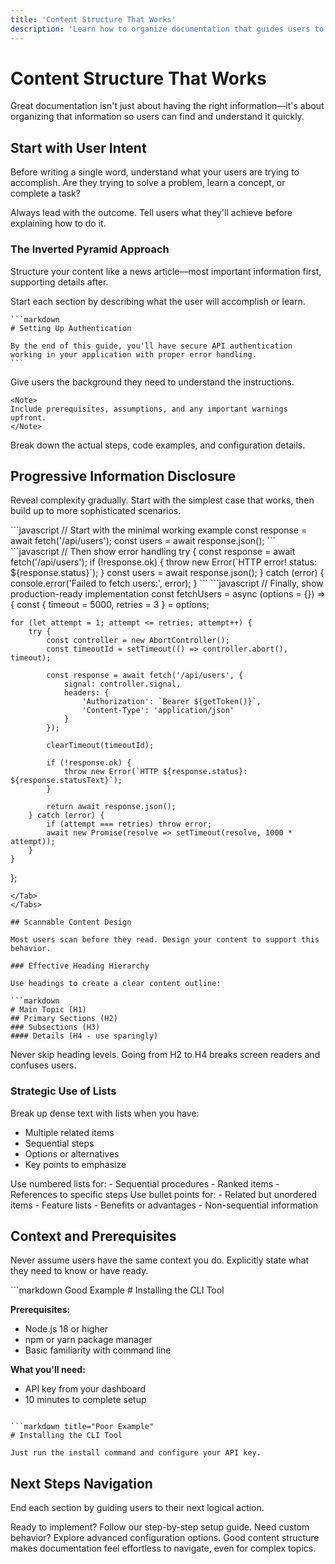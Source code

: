 ```yaml
---
title: 'Content Structure That Works'
description: 'Learn how to organize documentation that guides users to success with clear hierarchy and logical flow.'
---
```


# Content Structure That Works

Great documentation isn't just about having the right information—it's about organizing that information so users can find and understand it quickly.

## Start with User Intent

Before writing a single word, understand what your users are trying to accomplish. Are they trying to solve a problem, learn a concept, or complete a task?

<Tip>
Always lead with the outcome. Tell users what they'll achieve before explaining how to do it.
</Tip>

### The Inverted Pyramid Approach

Structure your content like a news article—most important information first, supporting details after.

<Steps>
<Step title="Lead with the outcome">
    Start each section by describing what the user will accomplish or learn.

    ```markdown
    # Setting Up Authentication

    By the end of this guide, you'll have secure API authentication
    working in your application with proper error handling.
    ```
</Step>

<Step title="Provide essential context">
    Give users the background they need to understand the instructions.

    <Note>
    Include prerequisites, assumptions, and any important warnings upfront.
    </Note>
</Step>

<Step title="Detail the implementation">
    Break down the actual steps, code examples, and configuration details.
</Step>
</Steps>

## Progressive Information Disclosure

Reveal complexity gradually. Start with the simplest case that works, then build up to more sophisticated scenarios.

<Tabs>
<Tab title="Basic Example">
```javascript
// Start with the minimal working example
const response = await fetch('/api/users');
const users = await response.json();
```
</Tab>

<Tab title="With Error Handling">
```javascript
// Then show error handling
try {
    const response = await fetch('/api/users');
    if (!response.ok) {
        throw new Error(`HTTP error! status: ${response.status}`);
    }
    const users = await response.json();
} catch (error) {
    console.error('Failed to fetch users:', error);
}
```
</Tab>

<Tab title="Production Ready">
```javascript
// Finally, show production-ready implementation
const fetchUsers = async (options = {}) => {
    const { timeout = 5000, retries = 3 } = options;

    for (let attempt = 1; attempt <= retries; attempt++) {
        try {
            const controller = new AbortController();
            const timeoutId = setTimeout(() => controller.abort(), timeout);

            const response = await fetch('/api/users', {
                signal: controller.signal,
                headers: {
                    'Authorization': `Bearer ${getToken()}`,
                    'Content-Type': 'application/json'
                }
            });

            clearTimeout(timeoutId);

            if (!response.ok) {
                throw new Error(`HTTP ${response.status}: ${response.statusText}`);
            }

            return await response.json();
        } catch (error) {
            if (attempt === retries) throw error;
            await new Promise(resolve => setTimeout(resolve, 1000 * attempt));
        }
    }
};
```
</Tab>
</Tabs>

## Scannable Content Design

Most users scan before they read. Design your content to support this behavior.

### Effective Heading Hierarchy

Use headings to create a clear content outline:

```markdown
# Main Topic (H1)
## Primary Sections (H2)
### Subsections (H3)
#### Details (H4 - use sparingly)
```

<Warning>
Never skip heading levels. Going from H2 to H4 breaks screen readers and confuses users.
</Warning>

### Strategic Use of Lists

Break up dense text with lists when you have:
- Multiple related items
- Sequential steps
- Options or alternatives
- Key points to emphasize

<AccordionGroup>
<Accordion title="When to use numbered lists">
Use numbered lists for:
- Sequential procedures
- Ranked items
- References to specific steps
</Accordion>

<Accordion title="When to use bullet points">
Use bullet points for:
- Related but unordered items
- Feature lists
- Benefits or advantages
- Non-sequential information
</Accordion>
</AccordionGroup>

## Context and Prerequisites

Never assume users have the same context you do. Explicitly state what they need to know or have ready.

<CodeGroup>
```markdown Good Example
# Installing the CLI Tool

**Prerequisites:**
- Node.js 18 or higher
- npm or yarn package manager
- Basic familiarity with command line

**What you'll need:**
- API key from your dashboard
- 10 minutes to complete setup
```

```markdown title="Poor Example"
# Installing the CLI Tool

Just run the install command and configure your API key.
```
</CodeGroup>

## Next Steps Navigation

End each section by guiding users to their next logical action.

<CardGroup cols={2}>
<Card title="Quick Start Guide" icon="rocket" href="/quickstart">
Ready to implement? Follow our step-by-step setup guide.
</Card>

<Card title="Advanced Configuration" icon="cog" href="/config">
Need custom behavior? Explore advanced configuration options.
</Card>
</CardGroup>

<Info>
Good content structure makes documentation feel effortless to navigate, even for complex topics.
</Info>
